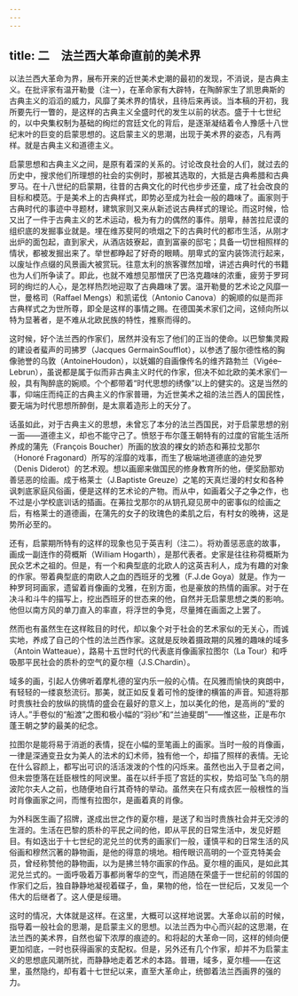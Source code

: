 ```yaml
---
---
---
```

title: 二　法兰西大革命直前的美术界
---



以法兰西大革命为界，展布开来的近世美术史潮的最初的发现，不消说，是古典主义。在批评家有温开勒曼（注一），在革命家有大辟特，在陶醉家生了凯思典斯的古典主义的滔滔的威力，风靡了美术界的情状，且待后来再谈。当本稿的开初，我所要先行一瞥的，是这样的古典主义全盛时代的发生以前的状态。盛于十七世纪的，以中央集权制为基础的绚烂的宫廷文化的背后，是逐渐凝结着令人豫感十八世纪末叶的巨变的启蒙思想的。这启蒙主义的思潮，出现于美术界的姿态，凡有两样。就是古典主义和道德主义。

启蒙思想和古典主义之间，是原有着深的关系的。讨论改良社会的人们，就过去的历史中，搜求他们所理想的社会的实例时，那被其选取的，大抵是古典希腊和古典罗马。在十八世纪的启蒙期，往昔的古典文化的时代也步步还童，成了社会改良的目标和模范。于是美术上的古典样式，即势必至成为社会一般的趣味了。画家则于古典时代的事迹中寻题材，建筑家则又来从新述说古典样式的理论。而这时候，恰又出了一件于古典主义的艺术运动，极为有力的偶然的事件。朋卑，赫苦拉尼谟的组织底的发掘事业就是。埋在维苏斐阿的喷烟之下的古典时代的都市生活，从刚才出炉的面包起，直到家犬，从酒店妓寮起，直到富豪的邸宅；具备一切世相照样的情状，都被发掘出来了。举世都睁起了好奇的眼睛。朋卑式的室内装饰流行起来，以废址作点缀的风景画大被赏玩。往意太利的旅客骤然加增，讲述古典时代的书籍也为人们所争读了。即此，也就不难想见那憎厌了巴洛克趣味的浓重，疲劳于罗珂珂的绚烂的人心，是怎样热烈地迎取了古典趣味了罢。温开勒曼的艺术论之风靡一世，曼格司（Raffael Mengs）和凯诺伐（Antonio Canova）的婉顺的似是而非古典样式之为世所尊，即全是这样的事情之赐。在德国美术家们之间，这倾向所以特为显著者，是不难从北欧民族的特性，推察而得的。

这时候，好个法兰西的作家们，居然并没有忘了他们的正当的使命。以巴黎集灵殿的建设者蜚声的司拂罗（Jacques GermainSoufflot），以参透了服尔德性格的胸像驰誉的乌敦（AntoineHoudon），以妩媚的自画像传名的维齐路勃兰（Vigée–Lebrun），虽说都是属于似而非古典主义时代的作家，但决不如北欧的美术家们一般，具有陶醉底的婉顺。个个都带着“时代思想的绣像”以上的健实的。这是当然的事，仰端庄而纯正的古典主义的作家普珊，为近世美术之祖的法兰西人的国民性，要无端为时代思想所醉倒，是太禀着造形上的天分了。

话虽如此，对于古典主义的思想，未曾忘了本分的法兰西国民，对于启蒙思想的别一面——道德主义，却也不能守己了。愤怒于布尔蓬王朝特有的过度的官能生活所养成的蒲先（François Boucher）所画的放浪的裸女的娇态和茀拉戈那尔（Honoré Fragonard）所写的淫靡的戏事，而生了极端地道德底的迪兑罗（Denis Diderot）的艺术观。想以画廊来做国民的修身教育所的他，便奖励那劝善惩恶的绘画。成于格莱士（J.Baptiste Greuze）之笔的天真烂漫的村女和各种讽刺底家庭风俗画，便是这样的艺术论的产物。而从中，如画着父子之争之作，也不过是小学校底训话的插画。在茀拉戈那尔的从钥孔窥见房中的密事似的绘画之后，有格莱士的道德画，在蒲先的女子的玫瑰色的柔肌之后，有村女的晚祷，这是势所必至的。

还有，启蒙期所特有的这样的现象也见于英吉利（注二）。将劝善惩恶底的故事，画成一副连作的荷概斯（William Hogarth），是那代表者。史家是往往称荷概斯为民众艺术之祖的。但是，有一个和典型底的北欧人的这英吉利人，成为有趣的对象的作家。带着典型底的南欧人之血的西班牙的戈雅（F.J.de Goya）就是。作为一种罗珂珂画家，遗留着肖像画的戈雅，在别方面，也是豪放的热情的画家。对于在决斗和斗牛的描写上，挖出西班牙的世态来的他，自然并无启蒙思想之类的影响。他但以南方风的单刀直入的率直，将浮世的争竞，尽量摊在画面之上罢了。

然而也有虽然生在这样眩目的时代，却以象个对于社会的艺术家似的无关心，而诚实地，养成了自己的个性的法兰西作家。这就是反映着摄政期的风雅的趣味的域多（Antoin Watteaue），路易十五世时代的代表底肖像画家拉图尔（La Tour）和呼吸那平民社会的质朴的空气的夏尔檀（J.S.Chardin）。

域多的画，引起人仿佛听着摩札德的室内乐一般的心情。在风雅而愉快的爽朗中，有轻轻的一缕哀愁流衍。那美，就正如反复着可怜的旋律的横笛的声音。知道将那时贵族社会的放纵的挑情的盛会在最好的意义上，加以美化的他，是高尚的“爱的诗人。”手卷似的“船渡”之图和极小幅的“羽纱”和“兰迪斐朗”——惟这些，正是布尔蓬王朝之梦的最美的纪念。

拉图尔是能将易于消逝的表情，捉在小幅的垩笔画上的画家。当时一般的肖像画，一律是深通变丑女为美人的法术的幻术师，独有他一个，却描了照样的表情。无论在什么容颜上，都写出可识的活活泼泼的个性的闪烁来。虽然也出入于显者之间，但未尝堕落在廷臣根性的阿谀里。虽在以纤手揽了宫廷的实权，势焰可坠飞鸟的朋波陀尔夫人之前，也随便地自行其奇特的举动。虽然夹在只有成衣匠一般根性的当时肖像画家之间，而惟有拉图尔，是画着真的肖像。

为外科医生画了招牌，遂成出世之作的夏尔檀，是送了和当时贵族社会并无交涉的生涯的。生活在巴黎的质朴的平民之间的他，即从平民的日常生活中，发见好题目。有如迭出于十七世纪的泥兑兰的优秀的画家们一般，谨慎平和的日常生活的风俗画和穆然沉著的静物画，是他的得意的境地。相传眼识高明的一个亚克特美会员，曾经称赞他的静物画，以为是拂兰特尔画家的作品。夏尔檀的画风，是如此其泥兑兰式的。一面呼吸着万事都尚奢华的空气，而追随在荣盛于一世纪前的邻国的作家们之后，独自静静地凝视着碟子，鱼，果物的他，恰在一世纪后，又发见一个伟大的后继者了。这人便是绥珊。

这时的情况，大体就是这样。在这里，大概可以这样地说罢。大革命以前的时候，指导着一般社会的思潮，是启蒙主义的思想。以法兰西为中心而兴起的这思潮，在法兰西的美术界，自然也留下浓厚的痕迹的。和将起的大革命一同，这样的倾向便更加彻底，一时也获得画家的支配权。但是，另外还有几个作家，却并不为启蒙主义的思想底风潮所扰，而静静地走着艺术的本路。普珊，域多，夏尔檀——在这里，虽然隐约，却有着十七世纪以来，直至大革命止，统御着法兰西画界的强的力。